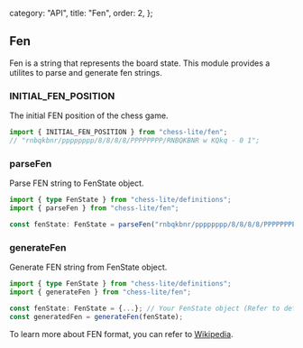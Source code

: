  category: "API",
  title: "Fen",
  order: 2,
};

## Fen

Fen is a string that represents the board state. This module provides a utilites to parse and generate fen strings.

### INITIAL_FEN_POSITION

The initial FEN position of the chess game.

```ts
import { INITIAL_FEN_POSITION } from "chess-lite/fen";
// "rnbqkbnr/pppppppp/8/8/8/8/PPPPPPPP/RNBQKBNR w KQkq - 0 1";
```

### parseFen

Parse FEN string to FenState object.

```ts
import { type FenState } from "chess-lite/definitions";
import { parseFen } from "chess-lite/fen";

const fenState: FenState = parseFen("rnbqkbnr/pppppppp/8/8/8/8/PPPPPPPP/RNBQKBNR w KQkq - 0 1");
```

### generateFen

Generate FEN string from FenState object.

```ts
import { type FenState } from "chess-lite/definitions";
import { generateFen } from "chess-lite/fen";

const fenState: FenState = {...}; // Your FenState object (Refer to definitions)
const generatedFen = generateFen(fenState);
```

To learn more about FEN format, you can refer to [Wikipedia](https://en.wikipedia.org/wiki/Forsyth%E2%80%93Edwards_Notation).